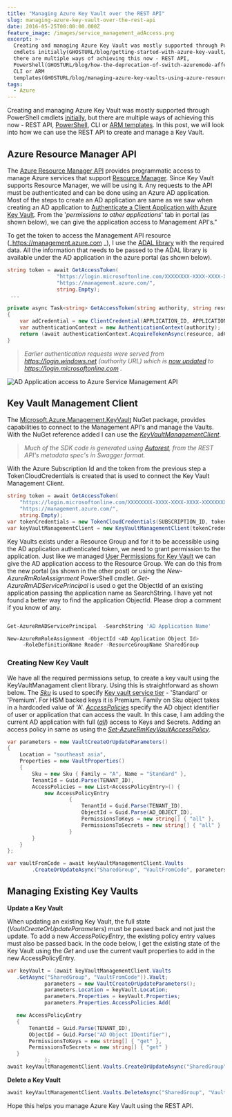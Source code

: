 ```yaml
---
title: "Managing Azure Key Vault over the REST API"
slug: managing-azure-key-vault-over-the-rest-api
date: 2016-05-25T00:00:00.000Z
feature_image: /images/service_management_adAccess.png
excerpt: >-
  Creating and managing Azure Key Vault was mostly supported through PowerShell
  cmdlets initially(GHOSTURL/blog/getting-started-with-azure-key-vault/), but
  there are multiple ways of achieving this now - REST API,
  PowerShell(GHOSTURL/blog/how-the-deprecation-of-switch-azuremode-affects-azure-key-vault/),
  CLI or ARM
  templates(GHOSTURL/blog/managing-azure-key-vaults-using-azure-resource-manager-arm-templates/)....
tags:
  - Azure
---
```

Creating and managing Azure Key Vault was mostly supported through PowerShell cmdlets [initially](/blog/getting-started-with-azure-key-vault/), but there are multiple ways of achieving this now - REST API, [PowerShell](/blog/how-the-deprecation-of-switch-azuremode-affects-azure-key-vault/), CLI or [ARM templates](/blog/managing-azure-key-vaults-using-azure-resource-manager-arm-templates/). In this post, we will look into how we can use the REST API to create and manage a Key Vault.

## Azure Resource Manager API

The [Azure Resource Manager API](https://msdn.microsoft.com/en-AU/library/azure/dn790568.aspx) provides programmatic access to manage Azure services that support [Resource Manager](https://azure.microsoft.com/en-us/documentation/articles/resource-group-overview/). Since Key Vault supports Resource Manager, we will be using it. Any requests to the API must be authenticated and can be done using an Azure AD application. Most of the steps to create an AD application are same as we saw when creating an AD application to [Authenticate a Client Application with Azure Key Vault](/blog/authenticating-a-client-application-with-azure-key-vault/). From the '_permissions to other applications_' tab in portal (as shown below), we can give the application access to Management API's."

To get the token to access the Management API resource (\_https://management.azure.com \_), I use the [ADAL library](https://www.nuget.org/packages/Microsoft.IdentityModel.Clients.ActiveDirectory) with the required data. All the information that needs to be passed to the ADAL library is available under the AD application in the azure portal (as shown below).

```csharp
string token = await GetAccessToken(
                "https://login.microsoftonline.com/XXXXXXXX-XXXX-XXXX-XXXX-XXXXXXXXXXXX",
                "https://management.azure.com/",
                string.Empty);
 ...

private async Task<string> GetAccessToken(string authority, string resource, string scope)
{
    var adCredential = new ClientCredential(APPLICATION_ID, APPLICATION_SECRET);
    var authenticationContext = new AuthenticationContext(authority);
    return (await authenticationContext.AcquireTokenAsync(resource, adCredential)).AccessToken;
}

```

> _Earlier authentication requests were served from https://login.windows.net (authority URL) which is [now updated](https://blogs.technet.microsoft.com/ad/2015/03/06/simplifying-our-azure-ad-authentication-flows/) to https://login.microsoftonline.com ._

![AD Application access to Azure Service Management API](/images/service_management_adAccess.png)

## Key Vault Management Client

The [Microsoft.Azure.Management.KeyVault](https://www.nuget.org/packages/Microsoft.Azure.Management.KeyVault/) NuGet package, provides capabilities to connect to the Management API's and manage the Vaults. With the NuGet reference added I can use the _[KeyVaultManagementClient](https://github.com/Azure/azure-sdk-for-net/blob/master/src/ResourceManagement/KeyVaultManagement/KeyVaultManagement/Generated/KeyVaultManagementClient.cs)_.

> _Much of the SDK code is generated using [Autorest](https://github.com/azure/autorest), from the REST API's metadata spec's in Swagger format._

With the Azure Subscription Id and the token from the previous step a TokenCloudCredentials is created that is used to connect the Key Vault Management Client.

```csharp
string token = await GetAccessToken(
    "https://login.microsoftonline.com/XXXXXXXX-XXXX-XXXX-XXXX-XXXXXXXXXXXX",
    "https://management.azure.com/",
    string.Empty);
var tokenCredentials = new TokenCloudCredentials(SUBSCRIPTION_ID, token);
var keyVaultManagementClient = new KeyVaultManagementClient(tokenCredentials);

```

Key Vaults exists under a Resource Group and for it to be accessible using the AD application authenticated token, we need to grant permission to the application. Just like we managed [User Permissions for Key Vault](/blog/managing-user-permissions-for-key-vault/) we can give the AD application access to the Resource Group. We can do this from the new portal (as shown in the other post) or using the _New-AzureRmRoleAssignment_ PowerShell cmdlet. _Get-AzureRmADServicePrincipal_ is used o get the ObjectId of an existing application passing the application name as SearchString. I have yet not found a better way to find the application ObjectId. Please drop a comment if you know of any.

```powershell

Get-AzureRmADServicePrincipal  -SearchString 'AD Application Name'

New-AzureRmRoleAssignment -ObjectId <AD Application Object Id>
     -RoleDefinitionName Reader -ResourceGroupName SharedGroup

```

### Creating New Key Vault

We have all the required permissions setup, to create a key vault using the KeyVaultManagament client library. Using this is straightforward as shown below. The _[Sku](https://github.com/Azure/azure-content/blob/master/articles/resource-manager-template-keyvault.md#sku)_ is used to specify [Key vault service tier](https://azure.microsoft.com/en-us/pricing/details/key-vault/) - 'Standard' or 'Premium'. For HSM backed keys it is Premium. Family on Sku object takes in a hardcoded value of 'A'. _[AccessPolicies](https://github.com/Azure/azure-content/blob/master/articles/resource-manager-template-keyvault.md#propertiesaccesspolicies-object)_ specify the AD object identifier of user or application that can access the vault. In this case, I am adding the current AD application with full ([_all_](https://github.com/Azure/azure-content/blob/master/articles/resource-manager-template-keyvault.md#propertiesaccesspoliciespermissions-object)) access to Keys and Secrets. Adding an access policy in same as using the [_Set-AzureRmKeyVaultAccessPolicy_](https://msdn.microsoft.com/en-us/library/mt603625.aspx).

```csharp
var parameters = new VaultCreateOrUpdateParameters()
{
    Location = "southeast asia",
    Properties = new VaultProperties()
    {
        Sku = new Sku { Family = "A", Name = "Standard" },
        TenantId = Guid.Parse(TENANT_ID),
        AccessPolicies = new List<AccessPolicyEntry>() {
            new AccessPolicyEntry
                    {
                        TenantId = Guid.Parse(TENANT_ID),
                        ObjectId = Guid.Parse(AD_OBJECT_ID),
                        PermissionsToKeys = new string[] { "all" },
                        PermissionsToSecrets = new string[] { "all" }
                    }
        }
    }
};

var vaultFromCode = await keyVaultManagementClient.Vaults
        .CreateOrUpdateAsync("SharedGroup", "VaultFromCode", parameters);

```

## Managing Existing Key Vaults

**Update a Key Vault**

When updating an existing Key Vault, the full state (_VaultCreateOrUpdateParameters_) must be passed back and not just the update. To add a new _AccessPolicyEntry_, the existing policy entry values must also be passed back. In the code below, I get the existing state of the Key Vault using the _Get_ and use the current vault properties to add in the new AccessPolicyEntry.

```csharp
var keyVault = (await keyVaultManagementClient.Vaults
   .GetAsync("SharedGroup", "VaultFromCode")).Vault;
            parameters = new VaultCreateOrUpdateParameters();
            parameters.Location = keyVault.Location;
            parameters.Properties = keyVault.Properties;
            parameters.Properties.AccessPolicies.Add(

   new AccessPolicyEntry
   {
       TenantId = Guid.Parse(TENANT_ID),
       ObjectId = Guid.Parse("AD Object IDentifier"),
       PermissionsToKeys = new string[] { "get" },
       PermissionsToSecrets = new string[] { "get" }
   }
            );
await keyVaultManagementClient.Vaults.CreateOrUpdateAsync("SharedGroup", "VaultFromCode", parameters);

```

**Delete a Key Vault**

```csharp
await keyVaultManagementClient.Vaults.DeleteAsync("SharedGroup", "VaultFromCode");

```

Hope this helps you manage Azure Key Vault using the REST API.
